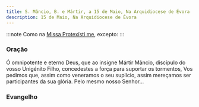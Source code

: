 ```yaml
---
title: S. Mâncio, B. e Mártir, a 15 de Maio, Na Arquidiocese de Évora
description: 15 de Maio, Na Arquidiocese de Évora
---
```



:::note
Como na [Missa Protexísti me](/missal/comum/9martir), excepto:
:::

### Oração

Ó omnipotente e eterno Deus, que ao insigne Mártir Mâncio, discípulo do
vosso Unigénito Filho, concedestes a força para suportar os tormentos, Vos
pedimos que, assim como veneramos o seu suplício, assim mereçamos ser
participantes da sua glória. Pelo mesmo nosso Senhor...

### Evangelho

<LinkCard title="Missa S. Tito" href="/missal/santos/02-06-1#evangelho" />
